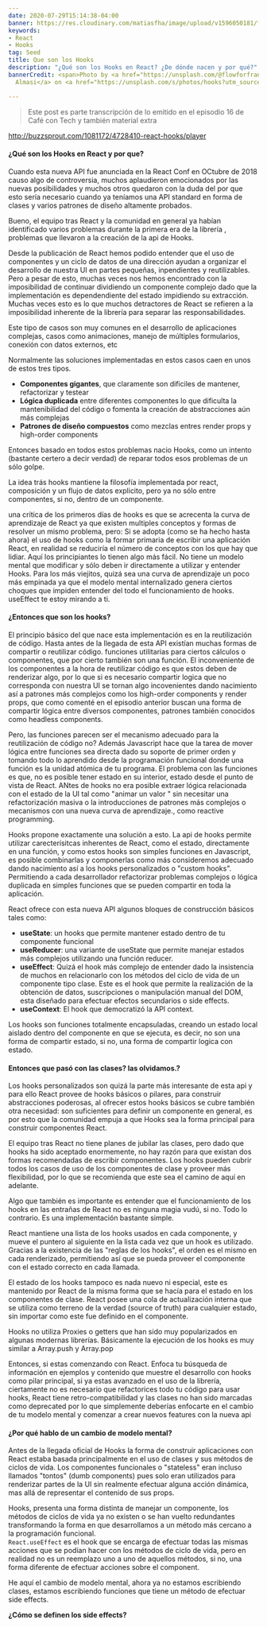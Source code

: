 ```yaml
---
date: 2020-07-29T15:14:38-04:00
banner: https://res.cloudinary.com/matiasfha/image/upload/v1596050181/ferenc-almasi-tvHtIGbbjMo-unsplash_kq9ukw.jpg
keywords:
- React
- Hooks
tag: Seed
title: Que son los Hooks
description: "¿Qué son los Hooks en React? ¿De dónde nacen y por qué?"
bannerCredit: <span>Photo by <a href="https://unsplash.com/@flowforfrank?utm_source=unsplash&amp;utm_medium=referral&amp;utm_content=creditCopyText">Ferenc
  Almasi</a> on <a href="https://unsplash.com/s/photos/hooks?utm_source=unsplash&amp;utm_medium=referral&amp;utm_content=creditCopyText">Unsplash</a></span>

---
```

> Este post es parte transcripción  de lo emitido en el episodio 16 de Café con Tech y también material extra

http://buzzsprout.com/1081172/4728410-react-hooks/player

#### ¿Qué son los Hooks en React y por que?

Cuando esta nueva API fue anunciada en la React Conf en OCtubre de 2018 causo algo de controversia, muchos aplaudieron emocionados por las nuevas posibilidades y muchos otros quedaron con la duda del por que esto sería necesario cuando ya teníamos una API standard en forma de clases y varios patrones de diseño altamente probados.

Bueno, el equipo tras React y la comunidad en general ya habían  identificado varios problemas durante la primera era de la librería , problemas que llevaron a la creación de la api de Hooks.

Desde la publicación de React hemos podido entender que el uso de componentes y un ciclo de datos de una dirección ayudan a organizar el desarrollo de nuestra UI en partes pequeñas, inpendientes y reutilizables. Pero a pesar de esto, muchas veces nos hemos encontrado con la imposibilidad de continuar dividiendo un componente complejo dado que la implementación es dependendiente del estado impidiendo  su extracción. Muchas veces esto es lo que muchos detractores de React se refieren a la imposibilidad inherente de la librería para separar las responsabilidades.

Este tipo de casos son muy comunes en el desarrollo de aplicaciones complejas, casos como animaciones, manejo de múltiples formularios, conexión con datos externos, etc

Normalmente las soluciones implementadas en estos casos caen en unos de estos tres tipos.

* **Componentes gigantes**, que claramente son dificiles de mantener, refactorizar y testear
* **Lógica duplicada** entre diferentes componentes lo que dificulta la mantenibilidad del código o fomenta la creación de abstracciones aún más complejas
* **Patrones de diseño compuestos**  como mezclas entres render props y high-order components

Entonces basado en todos estos problemas nacio Hooks, como un intento (bastante certero a decir verdad) de reparar todos esos problemas de un sólo golpe.

La idea trás hooks mantiene la filosofía implementada por react, composición y un flujo de datos explicito, pero ya no sólo entre componentes, si no, dentro de un componente.

una crítica de los primeros días de hooks es que se acrecenta la curva de aprendizaje de React ya que existen multiples conceptos y formas de resolver un mismo problema, pero: Si se adopta (como se ha hecho hasta ahora) el uso de hooks como la formar primaria de escribir una aplicación React, en realidad se reduciría el número de conceptos con los que hay que lidiar. Aquí los principiantes lo tienen algo más fácil. No tiene un modelo mental que modificar y sólo deben ir directamente a utilizar y entender Hooks.
Para los más viejitos, quizá sea una curva de aprendizaje un poco más empinada ya que el modelo mental internalizado genera ciertos choques que impiden entender del todo el funcionamiento de hooks. useEffect te estoy mirando a ti.

#### ¿Entonces que son los hooks?

El principio básico del que nace esta implementación es en la reutilización de código.
Hasta antes de la llegada de esta API existían muchas formas de compartir o reutilizar código. funciones utilitarias para ciertos cálculos o componentes, que por cierto también son una función.
El inconveniente de los componentes a la hora de reutilizar código es que estos deben de renderizar algo, por lo que si es necesario compartir logica que no corresponda con nuestra UI se tornan algo incovenientes dando nacimiento así a patrones más complejos como los high-order components y render props, que como comenté en el episodio anterior buscan una forma de compartir lógica entre diversos componentes, patrones también conocidos como headless components.

Pero, las funciones parecen ser el mecanismo adecuado para la reutilización de código no? Además Javascript hace que la tarea de mover lógica entre funciones sea directa dado su soporte de primer orden y tomando todo lo aprendido desde la programación funcional donde una función es la unidad atómica de tu programa.
El problema con las funciones es que, no es posible tener estado en su interior, estado desde el punto de vista de React. ANtes de hooks no era posible extraer lógica relacionada con el estado de la UI tal como "animar un valor " sin necesitar una refactorización masiva o la introducciones de patrones más complejos o mecanismos con una nueva curva de aprendizaje., como reactive programming.

Hooks propone exactamente una solución a esto. La api de hooks permite utilizar carecterísitcas inherentes de React, como el estado, directamente en una función, y como estos hooks son simples funciones en Javascript, es posible combinarlas y componerlas como más consideremos adecuado dando nacimiento así a los hooks personalizados o "custom hooks". Permitiendo a cada desarrollador refactorizar problemas complejos o lógica duplicada en simples funciones que se pueden compartir en toda la aplicación.

React ofrece con esta nueva API algunos bloques de construcción básicos tales como:

* **useState**: un hooks que permite mantener estado dentro de tu componente funcional
* **useReducer**: una variante de useState que permite manejar estados más complejos utilizando una función reducer.
* **useEffect**: Quizá el hook más complejo de entender  dado la insistencia de muchos en relacionarlo con los métodos del ciclo de vida de un componente tipo clase. Este es el hook que permite la realización de la obtención de datos, suscripciones o manipulación manual del DOM, esta diseñado para efectuar efectos secundarios o side effects.
* **useContext**: El hook que democratizó la API context.

Los hooks son funciones totalmente encapsuladas, creando un estado local aislado dentro del componente en que se ejecuta, es decir, no son una forma de compartir estado, si no, una forma de compartir logica con estado.

#### Entonces que pasó con las clases? las olvidamos.?

Los hooks personalizados son quizá la parte más interesante de esta api y para ello React provee de hooks básicos o pilares, para construir abstracciones poderosas, al ofrecer estos hooks básicos se cubre también otra necesidad: son suficientes para definir un componente en general, es por esto que la comunidad empuja a que Hooks sea la forma principal para construir componentes React.

El equipo tras React no tiene planes de jubilar las clases, pero dado que hooks ha sido aceptado enormemente, no hay razón para que existan dos formas recomendadas de escribir componentes.
Los hooks pueden cubrir todos los casos de uso de los componentes de clase y proveer más flexibilidad, por lo que se recomienda que este sea el camino de aquí en adelante.

Algo que también es importante es entender que el funcionamiento de los hooks en las entrañas de React no es ninguna magia vudú, si no. Todo lo contrario. Es una implementación bastante simple.

React mantiene una lista de los hooks usados en cada componente, y mueve el puntero al siguiente en la lista cada vez que un hook es utilizado. Gracias a la existencia de las "reglas de los hooks", el orden es el mismo en cada renderizado, permitiendo así que se pueda proveer el componente con el estado correcto en cada llamada.

El estado de los hooks tampoco es nada nuevo ni especial, este es mantenido por React de la misma forma que se hacía para el estado en los componentes de clase. React posee una cola de actualización interna que se utiliza como terreno de la verdad (source of truth) para cualquier estado, sin importar como este fue definido en el componente.

Hooks no utiliza Proxies o getters que han sido muy popularizados en algunas modernas librerías. Básicamente la ejecución de los hooks es muy similar a Array.push y Array.pop

Entonces, si estas comenzando con React. Enfoca tu búsqueda de información en ejemplos y contenido que muestre el desarrollo con hooks como pilar principal, si ya estas avanzado en el uso de la librería, ciertamente no es necesario que refactorices todo tu código para usar hooks, React tiene retro-compatibilidad y las clases no han sido marcadas como deprecated por lo que simplemente deberías enfocarte en el cambio de tu modelo mental y comenzar a crear nuevos features con la nueva api

#### ¿Por qué hablo de un cambio de modelo mental?

Antes de la llegada oficial de Hooks la forma de construir aplicaciones con React estaba basada principalmente en el uso de clases y sus métodos de ciclos de vida. Los componentes funcionales o "stateless" eran incluso llamados "tontos" (dumb components) pues solo eran utilizados para renderizar partes de la UI sin realmente efectuar alguna acción dinámica, mas allá de representar el contenido de sus props.

Hooks, presenta una forma distinta de manejar un componente, los métodos de ciclos de vida ya no existen o se han vuelto redundantes transformando la forma en que desarrollamos a un método más cercano a la programación funcional.   
`React.useEffect` es el hook que se encarga de efectuar todas las mismas acciones que se podían hacer con los métodos de ciclo de vida, pero en realidad no es un reemplazo uno a uno de aquellos métodos, si no, una forma diferente de efectuar acciones sobre el component. 

He aquí el cambio de modelo mental, ahora ya no estamos escribiendo clases, estamos escribiendo funciones que tiene un método de efectuar side effects.

**¿Cómo se definen los side effects?**
